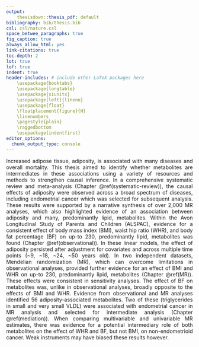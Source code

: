 ```yaml
---
output: 
    thesisdown::thesis_pdf: default
bibliography: bib/thesis.bib
csl: csl/nature.csl
space_betwee_paragraphs: true
fig_caption: true
always_allow_html: yes
link-citations: true
toc-depth: 2
lot: true
lof: true
indent: true
header-includes: # include other LaTeX packages here
    \usepackage{booktabs}
    \usepackage{longtable}
    \usepackage{siunitx}
    \usepackage[left]{lineno}
    \usepackage{float}
    \floatplacement{figure}{H}
    \linenumbers
    \pagestyle{plain}
    \raggedbottom 
    \usepackage{indentfirst}
editor_options: 
  chunk_output_type: console
---
```


<style>
body {
text-align: justify}
</style>

Increased adipose tissue, adiposity, is associated with many diseases and overall mortality. This thesis aimed to identify whether metabolites are intermediates in these associations using a variety of resources and methods to strengthen causal inference. \par

In a comprehensive systematic review and meta-analysis (Chapter \@ref(systematic-review)), the causal effects of adiposity were observed across a broad spectrum of diseases, including endometrial cancer which was selected for subsequent analysis. These results were supported by a narrative synthesis of over 2,000 MR analyses, which also highlighted evidence of an association between adiposity and many, predominantly lipid, metabolites. \par

Within the Avon Longitudinal Study of Parents and Children (ALSPAC), evidence for a consistent effect of body mass index (BMI), waist hip ratio (WHR), and body fat percentage (BF) on up-to 230, predominantly lipid, metabolites was found (Chapter \@ref(observational)). In these linear models, the effect of adiposity persisted after adjustment for covariates and across multiple time points (~9, ~18, ~24, ~50 years old). \par

In two independent datasets, Mendelian randomization (MR), which can overcome limitations in observational analyses, provided further evidence for an effect of BMI and WHR on up-to 230, predominantly lipid, metabolites (Chapter \@ref(MR)). These effects were consistent in sensitivity analyses. The effect of BF on metabolites was, unlike in observational analyses, broadly opposite to the effects of BMI and WHR. \par

Evidence from observational and MR analyses identified 56 adiposity-associated metabolites. Two of these (triglycerides in small and very small VLDL) were associated with endometrial cancer in MR analysis and selected for intermediate analysis (Chapter \@ref(mediation)). When comparing multivariable and univariable MR estimates, there was evidence for a potential intermediary role of both metabolites on the effect of WHR and BF, but not BMI, on non-endometrioid cancer. Weak instruments may have biased these results however. \par

